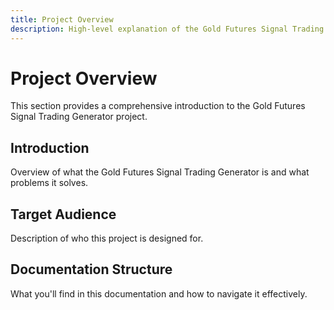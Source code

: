 ```yaml
---
title: Project Overview
description: High-level explanation of the Gold Futures Signal Trading Generator
---
```


# Project Overview

This section provides a comprehensive introduction to the Gold Futures Signal Trading Generator project.

## Introduction

Overview of what the Gold Futures Signal Trading Generator is and what problems it solves.

## Target Audience

Description of who this project is designed for.

## Documentation Structure

What you'll find in this documentation and how to navigate it effectively.
